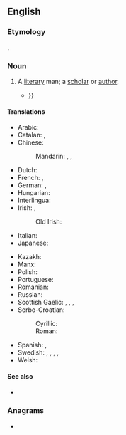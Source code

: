 {{also|man-of-letters}}
==English==

===Etymology===
{{calque|en|fr|homme de lettres}}.

===Noun===
{{en-noun|head=[[man]] [[of]] [[letter]]s|men of letters}}

# {{lb|en|dated}} A [[literary]] man; a [[scholar]] or [[author]].
#: {{coordinate terms|en|woman of letters}}
#: {{hypo|en|essayist|journalist|critic}}
#* {{quote-book
|en
|year=1898
|year_published=1909
|author=James Harvey Robinson
|authorlink=James Harvey Robinson
|author2=Henry Winchester Rolfe
|title=Petrarch, the First Modern Scholar and Man of Letters
|location=New York
|publisher=G.P. Putnam's Sons
|page=229
|pageurl={{fullurl:s:en:Page:Petrach,_the_first_modern_scholar_and_man_of_letters.djvu/249}}
|passage=This may be accounted for largely on the ground that Cicero and Petrarch were men of the same temperament and cast of  mind. They were both typical '''men of letters'''. The '''man of letters''' is intellectually alert; sensitive to impressions and able to report them; hospitable to all ideas of his time; {{...}}}}

====Translations====
{{trans-top|a literary man}}
* Arabic: {{t+|ar|عَالِم|m}}
* Catalan: {{t|ca|literat|m}}, {{t|ca|home de lletres|m}}
* Chinese:
*: Mandarin: {{t+|cmn|文學家|sc=Hani}}, {{t+|cmn|文学家|tr=wénxuéjiā|sc=Hani}} {{qualifier|any gender}}, {{t+|cmn|文人|tr=wénrén|sc=Hani}}
* Dutch: {{t+|nl|literaat|m}}
* French: {{t+|fr|homme de lettres|m}}, {{t+|fr|littérateur|m}}
* German: {{t+|de|Literat|m}}, {{t+|de|Literatin|f}}
* Hungarian: {{t+|hu|irodalmár}}
* Interlingua: {{t|ia|homine de litteras}}
* Irish: {{t|ga|litrí|m}}, {{t|ga|duine liteartha|m}}
*: Old Irish: {{t|sga|litrid|m}}
* Italian: {{t|it|uomo di lettere|m}}
* Japanese: {{t+|ja|文学者|tr=ぶんがくしゃ, bungakusha|sc=Jpan}} {{qualifier|any gender}}
{{trans-mid}}
* Kazakh: {{t|kk|әдебиетші}}
* Manx: {{t|gv|dooinney lettyraght|m}}
* Polish: {{t+|pl|literat|m}}
* Portuguese: {{t|pt|[[homem]] [[das]] [[letras]]|m}}
* Romanian: {{t+|ro|om de litere|m}}
* Russian: {{t+|ru|литера́тор|m}} {{qualifier|any gender}}
* Scottish Gaelic: {{t|gd|sruth|m}}, {{t|gd|sruthan|m}}, {{t|gd|saoidh|m}}, {{t|gd|neach-litreachais|m}}
* Serbo-Croatian:
*: Cyrillic: {{t|sh|књижевник|m|sc=Cyrl}}
*: Roman: {{t+|sh|književnik|m}}
* Spanish: {{t+|es|hombre de letras}}, {{t+|es|literato}}
* Swedish: {{t+|sv|skriftställare|c}}, {{t+|sv|litteratör|c}} {{qualifier|archaic}}, {{t+|sv|skribent|c}}, {{t+|sv|författare|c}}, {{t|sv|[[lärd]] [[man]]|c}}
* Welsh: {{t|cy|llenor|m}}
{{trans-bottom}}

====See also====
* {{l|en|man of law}}

===Anagrams===
* {{anagrams|en|a=aeeflmnorstt|forestalment}}